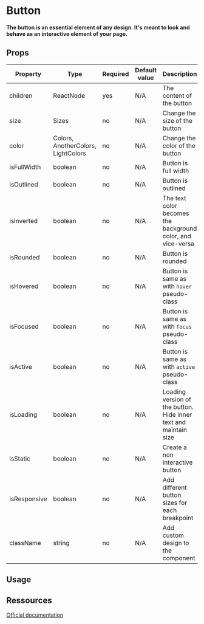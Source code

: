 
<Meta title="Elements/Button" />

# Button

**The button is an essential element of any design. It's meant to look and behave as an interactive element of your page.**

## Props

| Property     | Type                               | Required | Default value | Description                                                      |
| ------------ | ---------------------------------- | -------- | ------------- | ---------------------------------------------------------------- |
| children     | ReactNode                          | yes      | N/A           | The content of the button                                        |
| size         | Sizes                              | no       | N/A           | Change the size of the button                                    |
| color        | Colors, AnotherColors, LightColors | no       | N/A           | Change the color of the button                                   |
| isFullWidth  | boolean                            | no       | N/A           | Button is full width                                             |
| isOutlined   | boolean                            | no       | N/A           | Button is outlined                                               |
| isInverted   | boolean                            | no       | N/A           | The text color becomes the background color, and vice-versa      |
| isRounded    | boolean                            | no       | N/A           | Button is rounded                                                |
| isHovered    | boolean                            | no       | N/A           | Button is same as with `hover` pseudo-class                      |
| isFocused    | boolean                            | no       | N/A           | Button is same as with `focus` pseudo-class                      |
| isActive     | boolean                            | no       | N/A           | Button is same as with `active` pseudo-class                     |
| isLoading    | boolean                            | no       | N/A           | Loading version of the button. Hide inner text and maintain size |
| isStatic     | boolean                            | no       | N/A           | Create a non interactive button                                  |
| isResponsive | boolean                            | no       | N/A           | Add different button sizes for each breakpoint                   |
| className    | string                             | no       | N/A           | Add custom design to the component                               |

## Usage

<Canvas>
  <Story id="elements-button--basic-button" name="BasicButton" />
</Canvas>

## Ressources

[Official documentation](https://bulma.io/documentation/elements/button/)

